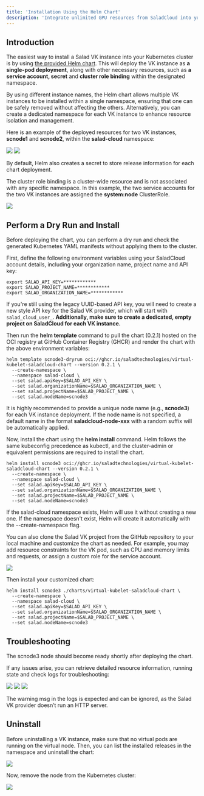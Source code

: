 ```yaml
---
title: 'Installation Using the Helm Chart'
description: 'Integrate unlimited GPU resources from SaladCloud into your Kubernetes clusters'
---
```


## Introduction

The easiest way to install a Salad VK instance into your Kubernetes cluster is by using
[the provided Helm chart](https://github.com/SaladTechnologies/virtual-kubelet-saladcloud/tree/v0.2.1/charts/virtual-kubelet-saladcloud-chart).
This will deploy the VK instance as **a single-pod deployment**, along with other necessary resources, such as **a
service account, secret** and **cluster role binding** within the designated namespace.

By using different instance names, the Helm chart allows multiple VK instances to be installed within a single
namespace, ensuring that one can be safely removed without affecting the others. Alternatively, you can create a
dedicated namespace for each VK instance to enhance resource isolation and management.

Here is an example of the deployed resources for two VK instances, **scnode1** and **scnode2**, within the
**salad-cloud** namespace:

<img src="/guides/kubernetes-integration/images/k8s-nodes.png" />

<img src="/guides/kubernetes-integration/images/k8s-install1.png" />

By default, Helm also creates a secret to store release information for each chart deployment.

The cluster role binding is a cluster-wide resource and is not associated with any specific namespace. In this example,
the two service accounts for the two VK instances are assigned the **system:node** ClusterRole.

<img src="/guides/kubernetes-integration/images/k8s-install2.png" />

## Perform a Dry Run and Install

Before deploying the chart, you can perform a dry run and check the generated Kubernetes YAML manifests without applying
them to the cluster.

First, define the following environment variables using your SaladCloud account details, including your organization
name, project name and API key:

```
export SALAD_API_KEY=************
export SALAD_PROJECT_NAME=************
export SALAD_ORGANIZATION_NAME=************
```

If you're still using the legacy UUID-based API key, you will need to create a new style API key for the Salad VK
provider, which will start with `salad_cloud_user_`. **Additionally, make sure to create a dedicated, empty project on
SaladCloud for each VK instance.**

Then run the **helm template** command to pull the chart (0.2.1) hosted on the OCI registry at GitHub Container Registry
(GHCR) and render the chart with the above environment variables:

```
helm template scnode3-dryrun oci://ghcr.io/saladtechnologies/virtual-kubelet-saladcloud-chart --version 0.2.1 \
  --create-namespace \
  --namespace salad-cloud \
  --set salad.apiKey=$SALAD_API_KEY \
  --set salad.organizationName=$SALAD_ORGANIZATION_NAME \
  --set salad.projectName=$SALAD_PROJECT_NAME \
  --set salad.nodeName=scnode3
```

It is highly recommended to provide a unique node name (e.g., **scnode3**) for each VK instance deployment. If the node
name is not specified, a default name in the format **saladcloud-node-xxx** with a random suffix will be automatically
applied.

Now, install the chart using the **helm install** command. Helm follows the same kubeconfig precedence as kubectl, and
the cluster-admin or equivalent permissions are required to install the chart.

```
helm install scnode3 oci://ghcr.io/saladtechnologies/virtual-kubelet-saladcloud-chart --version 0.2.1 \
  --create-namespace \
  --namespace salad-cloud \
  --set salad.apiKey=$SALAD_API_KEY \
  --set salad.organizationName=$SALAD_ORGANIZATION_NAME \
  --set salad.projectName=$SALAD_PROJECT_NAME \
  --set salad.nodeName=scnode3
```

If the salad-cloud namespace exists, Helm will use it without creating a new one. If the namespace doesn't exist, Helm
will create it automatically with the --create-namespace flag.

You can also clone the Salad VK project from the GitHub repository to your local machine and customize the chart as
needed. For example, you may add resource constraints for the VK pod, such as CPU and memory limits and requests, or
assign a custom role for the service account.

<img src="/guides/kubernetes-integration/images/k8s-install3.png" />

Then install your customized chart:

```
helm install scnode3 ./charts/virtual-kubelet-saladcloud-chart \
  --create-namespace \
  --namespace salad-cloud \
  --set salad.apiKey=$SALAD_API_KEY \
  --set salad.organizationName=$SALAD_ORGANIZATION_NAME \
  --set salad.projectName=$SALAD_PROJECT_NAME \
  --set salad.nodeName=scnode3
```

## Troubleshooting

The scnode3 node should become ready shortly after deploying the chart.

If any issues arise, you can retrieve detailed resource information, running state and check logs for troubleshooting:

<img src="/guides/kubernetes-integration/images/k8s-install-scnode3.png" />

<img src="/guides/kubernetes-integration/images/k8s-troubleshooting.png" />

<img src="/guides/kubernetes-integration/images/k8s-install-logs1.png" />

The warning msg in the logs is expected and can be ignored, as the Salad VK provider doesn’t run an HTTP server.

## Uninstall

Before uninstalling a VK instance, make sure that no virtual pods are running on the virtual node. Then, you can list
the installed releases in the namespace and uninstall the chart:

<img src="/guides/kubernetes-integration/images/k8s-uninstall.png" />

Now, remove the node from the Kubernetes cluster:

<img src="/guides/kubernetes-integration/images/k8s-delete-node.png" />
